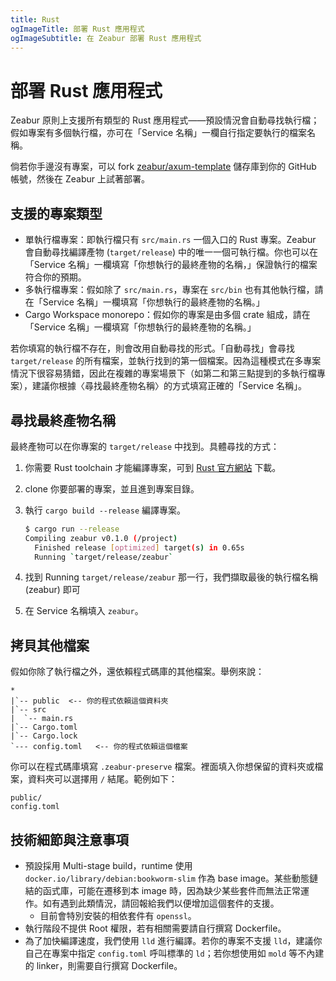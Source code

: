 ```yaml
---
title: Rust
ogImageTitle: 部署 Rust 應用程式
ogImageSubtitle: 在 Zeabur 部署 Rust 應用程式
---
```


# 部署 Rust 應用程式

Zeabur 原則上支援所有類型的 Rust 應用程式——預設情況會自動尋找執行檔；假如專案有多個執行檔，亦可在「Service 名稱」一欄自行指定要執行的檔案名稱。

倘若你手邊沒有專案，可以 fork [zeabur/axum-template](https://github.com/zeabur/axum-template) 儲存庫到你的 GitHub 帳號，然後在 Zeabur 上試著部署。

## 支援的專案類型

- 單執行檔專案：即執行檔只有 `src/main.rs` 一個入口的 Rust 專案。Zeabur 會自動尋找編譯產物 (`target/release`) 中的唯一一個可執行檔。你也可以在「Service 名稱」一欄填寫「你想執行的最終產物的名稱，」保證執行的檔案符合你的預期。
- 多執行檔專案：假如除了 `src/main.rs`，專案在 `src/bin` 也有其他執行檔，請在「Service 名稱」一欄填寫「你想執行的最終產物的名稱。」
- Cargo Workspace monorepo：假如你的專案是由多個 crate 組成，請在「Service 名稱」一欄填寫「你想執行的最終產物的名稱。」

若你填寫的執行檔不存在，則會改用自動尋找的形式。「自動尋找」會尋找 `target/release` 的所有檔案，並執行找到的第一個檔案。因為這種模式在多專案情況下很容易猜錯，因此在複雜的專案場景下（如第二和第三點提到的多執行檔專案），建議你根據〈尋找最終產物名稱〉的方式填寫正確的「Service 名稱」。

## 尋找最終產物名稱

最終產物可以在你專案的 `target/release` 中找到。具體尋找的方式：

1. 你需要 Rust toolchain 才能編譯專案，可到 [Rust 官方網站](https://www.rust-lang.org) 下載。
2. clone 你要部署的專案，並且進到專案目錄。
3. 執行 `cargo build --release` 編譯專案。

    ```bash
    $ cargo run --release
    Compiling zeabur v0.1.0 (/project)
      Finished release [optimized] target(s) in 0.65s
      Running `target/release/zeabur`
    ```

4. 找到 Running `target/release/zeabur` 那一行，我們擷取最後的執行檔名稱 (zeabur) 即可
5. 在 Service 名稱填入 `zeabur`。

## 拷貝其他檔案

假如你除了執行檔之外，還依賴程式碼庫的其他檔案。舉例來說：

```plain
*
|`-- public  <-- 你的程式依賴這個資料夾
|`-- src
|  `-- main.rs
|`-- Cargo.toml
|`-- Cargo.lock
`--- config.toml   <-- 你的程式依賴這個檔案
```

你可以在程式碼庫填寫 `.zeabur-preserve` 檔案。裡面填入你想保留的資料夾或檔案，資料夾可以選擇用 `/` 結尾。範例如下：

```plain
public/
config.toml
```

## 技術細節與注意事項

- 預設採用 Multi-stage build，runtime 使用 `docker.io/library/debian:bookworm-slim` 作為 base image。某些動態鏈結的函式庫，可能在遷移到本 image 時，因為缺少某些套件而無法正常運作。如有遇到此類情況，請回報給我們以便增加這個套件的支援。
  - 目前會特別安裝的相依套件有 `openssl`。
- 執行階段不提供 Root 權限，若有相關需要請自行撰寫 Dockerfile。
- 為了加快編譯速度，我們使用 `lld` 進行編譯。若你的專案不支援 `lld`，建議你自己在專案中指定 `config.toml` 呼叫標準的 `ld`；若你想使用如 `mold` 等不內建的 linker，則需要自行撰寫 Dockerfile。
